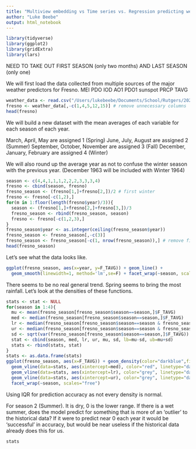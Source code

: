 ```yaml
---
title: "Multiview embedding vs Time series vs. Regression predicting weather in Fresno"
author: "Luke Beebe"
output: html_notebook
---
```

```r
library(tidyverse)
library(ggplot2)
library(gridExtra)
library(lars)
```

NEED TO TAKE OUT FIRST SEASON (only two months) AND LAST SEASON (only one)


We will first load the data collected from multiple sources of the major weather predictors for Fresno.
MEI
PDO
IOD
AO1
PDO1
sunspot
PRCP
TAVG

```r
weather_data <- read.csv("/Users/lukebeebe/Documents/School/Rutgers/2024 Spring/Independent Study/HF_data.csv")
fresno <- weather_data[,-c(1,4,5,12,15)] # remove unnecessary columns
head(fresno)
```

We will build a new dataset with the mean averages of each variable for each season of each year.

March, April, May are assigned 1 (Spring)
June, July, August are assigned 2 (Summer)
September, October, November are assigned 3 (Fall)
December, January, February are assigned 4 (Winter)

We will also round up the average year as not to confuse the winter season with the previous year. (December 1963 will be included with Winter 1964)

```r
season <- c(4,4,1,1,1,2,2,2,3,3,3,4)
fresno <- cbind(season, fresno)
fresno_season <- (fresno[1,]+fresno[2,])/2 # first winter
fresno <- fresno[-c(1,2),]
for(m in 1:floor(length(fresno$year)/3)){
  season <- (fresno[1,]+fresno[2,]+fresno[3,])/3
  fresno_season <- rbind(fresno_season, season)
  fresno <- fresno[-c(1,2,3),]
}
fresno_season$year <- as.integer(ceiling(fresno_season$year))
fresno_season <- fresno_season[,-c(3)]
fresno_season <- fresno_season[-c(1, nrow(fresno_season)),] # remove first winter and last winter (incomplete data)
head(fresno_season)
```

Let's see what the data looks like.

```r
ggplot(fresno_season, aes(x=year, y=F_TAVG)) + geom_line() +
  geom_smooth(linewidth=1, method='lm',se=F) + facet_wrap(~season, scales="free_y")
```

There seems to be no real general trend. Spring seems to bring the most rainfall. Let's look at the densities of these functions.

```r
stats <- stat <- NULL
for(season in 1:4){
  mu <- mean(fresno_season[fresno_season$season==season,]$F_TAVG)
  med <- median(fresno_season[fresno_season$season==season,]$F_TAVG)
  lr <- median(fresno_season[fresno_season$season==season & fresno_season$F_TAVG<med,]$F_TAVG)
  ur <- median(fresno_season[fresno_season$season==season & fresno_season$F_TAVG>med,]$F_TAVG)
  sd <- sqrt(var(fresno_season[fresno_season$season==season,]$F_TAVG))
  stat <- cbind(season, med, lr, ur, mu, sd, lb=mu-sd, ub=mu+sd)
  stats <- rbind(stats, stat)
}
stats <- as.data.frame(stats)
ggplot(fresno_season, aes(x=F_TAVG)) + geom_density(color="darkblue",fill="lightblue") +
  geom_vline(data=stats, aes(xintercept=med), color="red", linetype="dashed") + 
  geom_vline(data=stats, aes(xintercept=lr), color="grey", linetype="dashed") +
  geom_vline(data=stats, aes(xintercept=ur), color="grey", linetype="dashed") +
  facet_wrap(~season, scales="free")
```
Using IQR for prediction accuracy as not every density is normal.

For season 2 (Summer). It is dry, 0 is the lower range. If there is a wet summer, does the model predict for something that is more of an 'outlier' to the historical data? If it were to predict near 0 each year it would be 'successful' in accuracy, but would be near useless if the historical data already does this for us.

```r
stats

```



